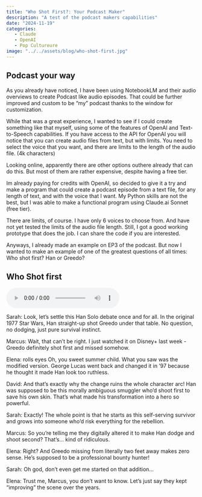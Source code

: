 ```yaml
---
title: "Who Shot First?: Your Podcast Maker"
description: "A test of the podcast makers capabilities"
date: "2024-11-19"
categories:
   - Claude
   - OpenAI
   - Pop Cultureure
image: "../../assets/blog/who-shot-first.jpg"
---
```

 

## Podcast your way

As you already have noticed, I have been using NotebookLM and their audio overviews to create Podcast like audio episodes. That could be further improved and custom to be "my" podcast thanks to the window for customization.

While that was a great experience, I wanted to see if I could create something like that myself, using some of the features of OpenAI and Text-to-Speech capabilities. If you have access to the API for OpenAI you will notice that you can create audio files from text, but with limits. You need to select the voice that you want, and there are limits to the length of the audio file. (4k characters)

Looking online, apparently there are other options outhere already that can do this. But most of them are rather expensive, despite having a free tier.

Im already paying for credits with OpenAI, so decided to give it a try and make a program that could create a podcast episode from a text file, for any length of text, and with the voice that I want. My Python skills are not the best, but I was able to make a functional program using Claude.ai Sonnet (free tier).

There are limits, of course. I have only 6 voices to choose from. And have not yet tested the limits of the audio file length. Still, I got a good working prototype that does the job. I can share the code if you are interested.

Anyways, I already made an example on EP3 of the podcast. But now I wanted to make an example of one of the greatest questions of all times: Who shot first? Han or Greedo?

## Who Shot first

<div class="audio-player">
   <audio controls>
   <source src="https://github.com/RMindMeld/podcast_asset/raw/refs/heads/main/who-shot-first.mp3" type="audio/mpeg">
   Your browser does not support the audio element.
   </audio>
</div> 

Sarah: Look, let's settle this Han Solo debate once and for all. In the original 1977 Star Wars, Han straight-up shot Greedo under that table. No question, no dodging, just pure survival instinct.

Marcus: Wait, that can't be right. I just watched it on Disney+ last week - Greedo definitely shot first and missed somehow.

Elena: rolls eyes Oh, you sweet summer child. What you saw was the modified version. George Lucas went back and changed it in '97 because he thought it made Han look too ruthless.

David: And that's exactly why the change ruins the whole character arc! Han was supposed to be this morally ambiguous smuggler who'd shoot first to save his own skin. That's what made his transformation into a hero so powerful.

Sarah: Exactly! The whole point is that he starts as this self-serving survivor and grows into someone who'd risk everything for the rebellion.

Marcus: So you're telling me they digitally altered it to make Han dodge and shoot second? That's... kind of ridiculous.

Elena: Right? And Greedo missing from literally two feet away makes zero sense. He's supposed to be a professional bounty hunter!

Sarah: Oh god, don't even get me started on that addition...

Elena: Trust me, Marcus, you don't want to know. Let's just say they kept "improving" the scene over the years.
